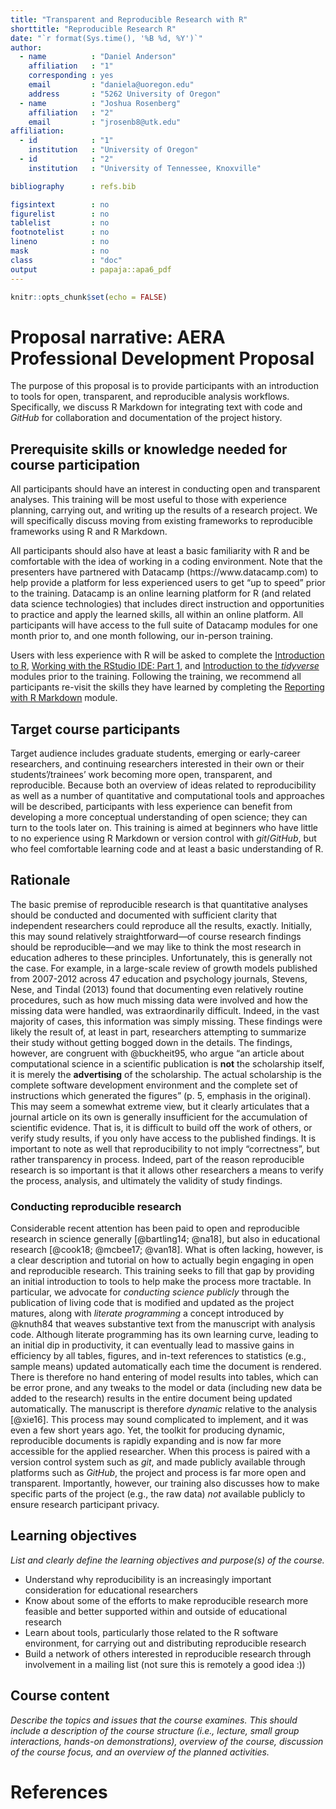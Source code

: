 ```yaml
---
title: "Transparent and Reproducible Research with R"
shorttitle: "Reproducible Research R"
date: "`r format(Sys.time(), '%B %d, %Y')`"
author: 
  - name          : "Daniel Anderson"
    affiliation   : "1"
    corresponding : yes
    email         : "daniela@uoregon.edu"
    address       : "5262 University of Oregon"
  - name          : "Joshua Rosenberg"
    affiliation   : "2"
    email         : "jrosenb8@utk.edu"
affiliation:
  - id            : "1"
    institution   : "University of Oregon"
  - id            : "2"
    institution   : "University of Tennessee, Knoxville"

bibliography      : refs.bib

figsintext        : no
figurelist        : no
tablelist         : no
footnotelist      : no
lineno            : no
mask              : no
class             : "doc"
output            : papaja::apa6_pdf
---
```


\newpage

```r
knitr::opts_chunk$set(echo = FALSE)
```
<!-- The proposal narrative should address the following (3-pages single spaced limit): -->

# Proposal narrative: AERA Professional Development Proposal

The purpose of this proposal is to provide participants with an introduction to
tools for open, transparent, and reproducible analysis workflows. Specifically,
we discuss R Markdown for integrating text with code and *GitHub* for
collaboration and documentation of the project history.

## Prerequisite skills or knowledge needed for course participation

All participants should  have an interest in conducting open and
transparent analyses. This training will be most useful to those with 
experience planning, carrying out, and writing up the results of a research
project. We will specifically discuss moving from existing frameworks to
reproducible frameworks using R and R Markdown.

All participants should also have at least a basic familiarity with R and be
comfortable with the idea of working in a coding environment. Note that the
presenters have partnered with Datacamp (https://www.datacamp.com) to help
provide a platform for less experienced users to get "up to speed" prior to the
training. Datacamp is an online learning platform for R (and related data
science technologies) that includes direct instruction and opportunities to
practice and apply the learned skills, all within an online platform. All
participants will have access to the full suite of Datacamp modules for one
month prior to, and one month following, our in-person training. 

Users with less experience with R will be asked to complete
the 
[Introduction to R](https://www.datacamp.com/courses/free-introduction-to-r), 
[Working with the RStudio IDE: Part 1](https://www.datacamp.com/courses/working-with-the-rstudio-ide-part-1), and 
[Introduction to the *tidyverse*](https://www.datacamp.com/courses/introduction-to-the-tidyverse) 
modules prior to the training. Following the training, we recommend all
participants re-visit the skills they have learned by completing the 
[Reporting with R Markdown](https://www.datacamp.com/courses/reporting-with-r-markdown) module.

## Target course participants

<!-- Indicate what level of knowledge (e.g., basic, intermediate, advanced) the target audience (e.g., graduate students, emerging researchers, continuing researchers) must have in order to participate fully in the course. Also, indicate the number of course participants you can accommodate. -->

Target audience includes graduate students, emerging or early-career
researchers, and continuing researchers interested in their own or their
students'/trainees' work becoming more open, transparent, and reproducible.
Because both an overview of ideas related to reproducibility as well as a
number of quantitative and computational tools and approaches will be 
described, participants with less experience can benefit from developing a more
conceptual understanding of open science; they can turn to the tools later on.
This training is aimed at beginners who have little to no experience using R
Markdown or version control with *git*/*GitHub*, but who feel comfortable
learning code and at least a basic understanding of R.

## Rationale

<!-- Provide a rationale for this course. Why is this course important to education research and those who work in the field? -->

The basic premise of reproducible research is that quantitative analyses should
be conducted and documented with sufficient clarity that independent 
researchers could reproduce all the results, exactly. Initially, this may 
sound relatively straightforward---of course research findings should be
reproducible---and we may like to think the most research in education adheres
to these principles. Unfortunately, this is generally not the case. For
example, in a large-scale review of growth models published from 2007-2012
across 47 education and psychology journals, Stevens, Nese, and Tindal (2013)
found that documenting even relatively routine procedures, such as how much
missing data were involved and how the missing data were handled, was
extraordinarily difficult. Indeed, in the vast majority of cases, this
information was simply missing. These findings were likely the result of, at
least in part, researchers attempting to summarize their study without getting
bogged down in the details. The findings, however, are congruent with
@buckheit95, who argue "an article about computational science in a
scientific publication is **not** the scholarship itself, it is merely the
**advertising** of the scholarship. The actual scholarship is the complete
software development environment and the complete set of instructions which
generated the figures" (p. 5, emphasis in the original). This may seem a
somewhat extreme view, but it clearly articulates that a journal article on its
own is generally insufficient for the accumulation of scientific evidence. That
is, it is difficult to build off the work of others, or verify study results, 
if you only have access to the published findings. It is important to note as
well that reproducibility to not imply "correctness", but rather transparency
in process. Indeed, part of the reason reproducible research is so important is
that it allows other researchers a means to verify the process, analysis, and
ultimately the validity of study findings.

### Conducting reproducible research
Considerable recent attention has been paid to open and reproducible
research in science generally [@bartling14; @na18], but also in
educational research [@cook18; @mcbee17; @van18]. What is often lacking,
however, is a clear description and tutorial on how to actually begin
engaging in open and reproducible research. This training seeks to fill that 
gap by providing an initial introduction to tools to help make the process more
tractable. In particular, we advocate for *conducting science publicly* through
the publication of living code that is modified and updated as the project
matures, along with *literate programming* a concept introduced by @knuth84 
that weaves substantive text from the manuscript with analysis code. Although
literate programming has its own learning curve, leading to an initial dip in
productivity, it can eventually lead to massive gains in efficiency by all
tables, figures, and in-text references to statistics (e.g., sample means)
updated automatically each time the document is rendered. There is therefore no
hand entering of model results into tables, which can be error prone, and any 
tweaks to the model or data (including new data be added to the research)
results in the entire document being updated automatically. The manuscript is
therefore *dynamic* relative to the analysis [@xie16]. This process may 
sound complicated to implement, and it was even a few short years ago. Yet, the
toolkit for producing dynamic, reproducible documents is rapidly expanding
and is now far more accessible for the applied researcher. When this process is
paired with a version control system such as *git*, and made publicly available
through platforms such as *GitHub*, the project and process is far more open 
and transparent. Importantly, however, our training also discusses how to make
specific parts of the project (e.g., the raw data) *not* available publicly to
ensure research participant privacy.


<!-- and about replication in
particular [@gehlbach18]. Research about building knowledge in the field,
related to replication [@hedges18].
 -->

<!-- Recent research about preparing educational researchers and advancing the
methodological capabilities of the field [@henson10].
 -->

 <!-- THESE MIGHT BE GOOD TO ADD IN THE FIRST SENTENCE IN THE PARAGRAPH ABOVE
 -->
<!-- Recent calls for registered reports ([AERA Open](http://journals.sagepub.com/page/ero/collections/special-topic-collections/index), [Journal of Computer Assisted Learning](https://onlinelibrary.wiley.com/journal/13652729)).

Societies emphasizing open science ([Society for the Improvement of Psychological Science](https://www.improvingpsych.org), [rOpenSci](https://ropensci.org/)) -->
<!-- 
*Note*. This is copied from the description.

This training concerns reproducibility in educational research. Reproducibility is an important consideration for doing research that contributes to theory and builds our understanding of educational practice. While reproducibility has been the focus of other disciplines, where infrastructure and support for it are being developed, educational research has been somewhat slow to embrace reproducible research. The purpose of this workshop is to provide an overview of reproducibility (and ideas related to open science) and to introduce participants to tools that make doing reproducible work possible and efficient. In particular, we emphasize tools from the R software environment, which has multiple tools which work together (in conjunction with a supportive community) to support reproducibility, from the first stages of a data analysis and project to the last. -->

## Learning objectives

*List and clearly define the learning objectives and purpose(s) of the course.*

* Understand why reproducibility is an increasingly important consideration for educational researchers
* Know about some of the efforts to make reproducible research more feasible and better supported within and outside of educational research
* Learn about tools, particularly those related to the R software environment, for carrying out and distributing reproducible research
* Build a network of others interested in reproducible research through involvement in a mailing list (not sure this is remotely a good idea :))

## Course content

*Describe the topics and issues that the course examines. This should include a description of the course structure (i.e., lecture, small group interactions, hands-on demonstrations), overview of the course, discussion of the course focus, and an overview of the planned activities.*

\newpage
# References